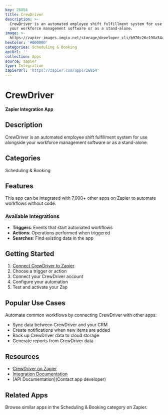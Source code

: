```yaml
---
key: 26854
title: CrewDriver
description: >-
  CrewDriver is an automated employee shift fulfillment system for use alongside
  your workforce management software or as a stand-alone.
image: >-
  https://zapier-images.imgix.net/storage/developer_cli/b970c26c198a5443016ad049c668c7fd.png?auto=format%2Ccompress&ixlib=python-3.0.0&q=50
hexColor: '#000000'
categories: Scheduling & Booking
apiUrl: ''
collection: Apps
source: zapier
type: Integration
zapierUrl: 'https://zapier.com/apps/26854'
---
```

# CrewDriver

**Zapier Integration App**

## Description

CrewDriver is an automated employee shift fulfillment system for use alongside your workforce management software or as a stand-alone.

## Categories

Scheduling & Booking

## Features

This app can be integrated with 7,000+ other apps on Zapier to automate workflows without code.

### Available Integrations

- **Triggers**: Events that start automated workflows
- **Actions**: Operations performed when triggered
- **Searches**: Find existing data in the app

## Getting Started

1. [Connect CrewDriver to Zapier](https://zapier.com/apps/26854)
2. Choose a trigger or action
3. Connect your CrewDriver account
4. Configure your automation
5. Test and activate your Zap

## Popular Use Cases

Automate common workflows by connecting CrewDriver with other apps:

- Sync data between CrewDriver and your CRM
- Create notifications when new items are added
- Back up CrewDriver data to cloud storage
- Generate reports from CrewDriver data

## Resources

- [CrewDriver on Zapier](https://zapier.com/apps/26854)
- [Integration Documentation](https://zapier.com/apps/26854/integrations)
- [API Documentation](Contact app developer)

## Related Apps

Browse similar apps in the Scheduling & Booking category on Zapier.
